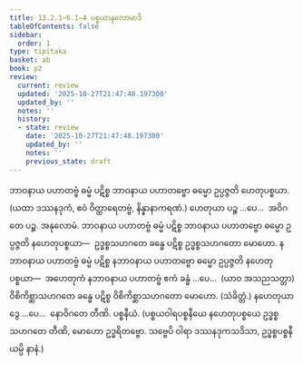 ```yaml
---
title: 13.2.1–6.1–4 ပစ္စယာနုလောမာဒိ
tableOfContents: false
sidebar:
  order: 1
type: tipitaka
basket: ab
book: p2
review:
  current: review
  updated: '2025-10-27T21:47:48.197300'
  updated_by: ''
  notes: ''
  history:
  - state: review
    date: '2025-10-27T21:47:48.197300'
    updated_by: ''
    notes: ''
    previous_state: draft
---
```



<ReviewStatus review={frontmatter.review} showDetails={true} />

<HypothesisAnnotation frontmatter={frontmatter} />

<DynamicBreadcrumb />

<Division number="35" book="p2" e="ch" v="38" p="573">

<Paragraph number="4136" book="p2">
ဘာဝနာယ ပဟာတဗ္ဗံ ဓမ္မံ ပဋိစ္စ ဘာဝနာယ ပဟာတဗ္ဗော ဓမ္မော ဥပ္ပဇ္ဇတိ ဟေတုပစ္စယာ. (ယထာ ဒဿနဒုကံ, ဧဝံ ဝိတ္ထာရေတဗ္ဗံ, နိန္နာနာကရဏံ.)
</Paragraph>

<Paragraph number="4137" book="p2">
ဟေတုယာ ပဉ္စ …ပေ…  အဝိဂတေ ပဉ္စ.

</Paragraph>
</Division>

<Paragraph number="4138" type="center" book="p2">
အနုလောမံ.


</Paragraph>

<Paragraph number="4139" book="p2">
ဘာဝနာယ ပဟာတဗ္ဗံ ဓမ္မံ ပဋိစ္စ ဘာဝနာယ ပဟာတဗ္ဗော ဓမ္မော ဥပ္ပဇ္ဇတိ နဟေတုပစ္စယာ—  ဥဒ္ဓစ္စသဟဂတေ ခန္ဓေ ပဋိစ္စ ဥဒ္ဓစ္စသဟဂတော မောဟော.
</Paragraph>

<Paragraph number="4140" book="p2">
နဘာဝနာယ ပဟာတဗ္ဗံ ဓမ္မံ ပဋိစ္စ နဘာဝနာယ ပဟာတဗ္ဗော ဓမ္မော ဥပ္ပဇ္ဇတိ နဟေတုပစ္စယာ—  အဟေတုကံ နဘာဝနာယ ပဟာတဗ္ဗံ ဧကံ ခန္ဓံ …ပေ…  (ယာဝ အသညသတ္တာ) ဝိစိကိစ္ဆာသဟဂတေ ခန္ဓေ ပဋိစ္စ ဝိစိကိစ္ဆာသဟဂတော မောဟော. (သံခိတ္တံ.)
</Paragraph>

<Paragraph number="4141" type="center" book="p2">
နဟေတုယာ ဒွေ …ပေ…  နောဝိဂတေ တီဏိ.

</Paragraph>

<Paragraph number="4142" type="center" book="p2">
ပစ္စနီယံ.


</Paragraph>

<Paragraph number="4143" book="p2">
(ပစ္စယဝါရပစ္စနီယေ နဟေတုပစ္စယေ ဥဒ္ဓစ္စသဟဂတေ တီဏိ, မောဟော ဥဒ္ဓရိတဗ္ဗော. သဗ္ဗေပိ ဝါရာ ဒဿနဒုကသဒိသာ, ဥဒ္ဓစ္စပစ္စနီယမ္ပိ နာနံ.)
</Paragraph>